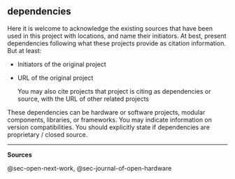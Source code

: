 ## dependencies {#sec-dependencies}

Here it is welcome to acknowledge the existing sources that have been used in this project with locations, and name their initiators.
At best, present dependencies following what these projects provide as citation information.
But at least:

-   Initiators of the original project

-   URL of the original project

    You may also cite projects that project is citing as dependencies or source, with the URL of other related projects

These dependencies can be hardware or software projects, modular components, libraries, or frameworks.
You may indicate information on version compatibilities.
You should explicitly state if dependencies are proprietary / closed source.

------------------------------------------------------------------------

**Sources**

@sec-open-next-work, @sec-journal-of-open-hardware
